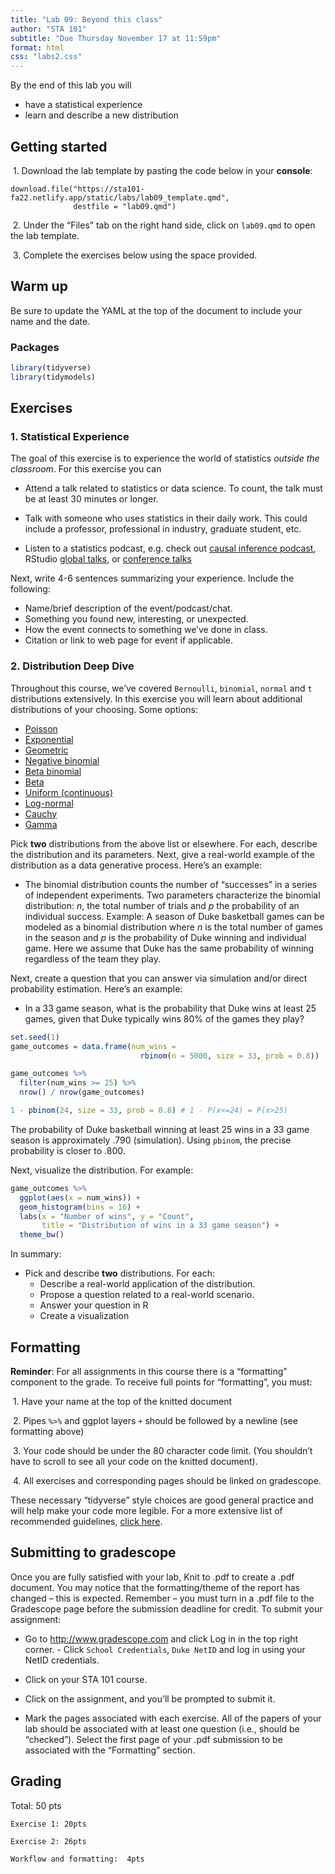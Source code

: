 ```yaml
---
title: "Lab 09: Beyond this class"
author: "STA 101"
subtitle: "Due Thursday November 17 at 11:59pm"
format: html
css: "labs2.css"
---
```


By the end of this lab you will

- have a statistical experience
- learn and describe a new distribution


## Getting started

\ 1. Download the lab template by pasting the code below in your **console**:

```
download.file("https://sta101-fa22.netlify.app/static/labs/lab09_template.qmd",
              destfile = "lab09.qmd")
```

\ 2. Under the "Files" tab on the right hand side, click on `lab09.qmd` to open the lab template.


\ 3. Complete the exercises below using the space provided.

## Warm up

Be sure to update the YAML at the top of the document to include your name and the date.

### Packages

```r
library(tidyverse)
library(tidymodels)
```

## Exercises

### 1. Statistical Experience

The goal of this exercise is to experience the world of statistics *outside the classroom*. For this exercise you can 

- Attend a talk related to statistics or data science. To count, the talk must be at least 30 minutes or longer. 

- Talk with someone who uses statistics in their daily work. This could include a professor, professional in industry, graduate student, etc.

- Listen to a statistics podcast, e.g. check out [causal inference podcast](https://casualinfer.libsyn.com/), RStudio [global talks](https://www.rstudio.com/resources/rstudioglobal-2021/), or [conference talks](https://www.rstudio.com/resources/rstudioconf-2020/)

Next, write 4-6 sentences summarizing your experience. Include the following:

- Name/brief description of the event/podcast/chat.
- Something you found new, interesting, or unexpected.
- How the event connects to something we've done in class.
- Citation or link to web page for event if applicable.

### 2. Distribution Deep Dive

Throughout this course, we've covered `Bernoulli`, `binomial`, `normal` and `t` distributions extensively. In this exercise you will learn about additional distributions of your choosing. Some options:

- [Poisson](https://en.wikipedia.org/wiki/Poisson_distribution)
- [Exponential](https://en.wikipedia.org/wiki/Exponential_distribution)
- [Geometric](https://en.wikipedia.org/wiki/Geometric_distribution)
- [Negative binomial](https://en.wikipedia.org/wiki/Negative_binomial_distribution)
- [Beta binomial](https://en.wikipedia.org/wiki/Beta-binomial_distribution)
- [Beta](https://en.wikipedia.org/wiki/Beta_distribution)
- [Uniform (continuous)](https://en.wikipedia.org/wiki/Continuous_uniform_distribution)
- [Log-normal](https://en.wikipedia.org/wiki/Log-normal_distribution)
- [Cauchy](https://en.wikipedia.org/wiki/Cauchy_distribution)
- [Gamma](https://en.wikipedia.org/wiki/Gamma_distribution)

Pick **two** distributions from the above list or elsewhere. For each, describe the distribution and its parameters. Next, give a real-world example of the distribution as a data generative process. Here's an example: 

- The binomial distribution counts the number of "successes" in a series of independent experiments. Two parameters characterize the binomial distribution: $n$, the total number of trials and $p$ the probability of an individual success. Example: A season of Duke basketball games can be modeled as a binomial distribution where $n$ is the total number of games in the season and $p$ is the probability of Duke winning and individual game. Here we assume that Duke has the same probability of winning regardless of the team they play.

Next, create a question that you can answer via simulation and/or direct probability estimation. Here's an example:

- In a 33 game season, what is the probability that Duke wins at least 25 games, given that Duke typically wins 80% of the games they play?

```r
set.seed(1)
game_outcomes = data.frame(num_wins = 
                             rbinom(n = 5000, size = 33, prob = 0.8))

game_outcomes %>%
  filter(num_wins >= 25) %>%
  nrow() / nrow(game_outcomes)

1 - pbinom(24, size = 33, prob = 0.8) # 1 - P(x<=24) = P(x>25)
```

The probability of Duke basketball winning at least 25 wins in a 33 game season is approximately .790 (simulation). Using `pbinom`, the precise probability is closer to .800.

Next, visualize the distribution. For example:

```r
game_outcomes %>%
  ggplot(aes(x = num_wins)) +
  geom_histogram(bins = 16) +
  labs(x = "Number of wins", y = "Count",
       title = "Distribution of wins in a 33 game season") + 
  theme_bw()
```

In summary:

- Pick and describe **two** distributions. For each:
  - Describe a real-world application of the distribution.
  - Propose a question related to a real-world scenario.
  - Answer your question in R
  - Create a visualization


## Formatting

**Reminder**: For all assignments in this course there is a "formatting" component to the grade. To receive full points for "formatting", you must:

\ 1. Have your name at the top of the knitted document

\ 2. Pipes `%>%` and ggplot layers `+` should be followed by a newline (see formatting above)

\ 3. Your code should be under the 80 character code limit. (You shouldn't have to scroll to see all your code on the knitted document).

\ 4. All exercises and corresponding pages should be linked on gradescope.

These necessary "tidyverse" style choices are good general practice and will help make your code more legible. For a more extensive list of recommended guidelines, [click here](https://style.tidyverse.org/).

## Submitting to gradescope

Once you are fully satisfied with your lab, Knit to .pdf to create a .pdf document. You may notice that the formatting/theme of the report has changed – this is expected. Remember – you must turn in a .pdf file to the Gradescope page before the submission deadline for credit. To submit your assignment: 

- Go to [http://www.gradescope.com](http://www.gradescope.com) and click Log in in the top right corner. - Click `School Credentials`, `Duke NetID` and log in using your NetID credentials. 

- Click on your STA 101 course. 

- Click on the assignment, and you'll be prompted to submit it. 

- Mark the pages associated with each exercise. All of the papers of your lab should be associated with at least one question (i.e., should be “checked”). Select the first page of your .pdf submission to be associated with the "Formatting" section.

## Grading

Total: 50 pts 

    Exercise 1: 20pts

    Exercise 2: 26pts
    
    Workflow and formatting:  4pts
    